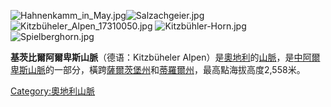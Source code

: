 [[Image:Hahnenkamm_in_May.jpg|right]][[Image:Salzachgeier.jpg|right]]
[[Image:Kitzbüheler_Alpen_17310050.jpg|right]]
[[Image:Kitzbühler-Horn.jpg|right]][[Image:Spielberghorn.jpg|right]]

'''基茨比爾阿爾卑斯山脈'''（德语：Kitzbüheler Alpen）是[[奧地利|奧地利]]的[[山脈|山脈]]，是[[中阿爾卑斯山脈|中阿爾卑斯山脈]]的一部分，橫跨[[薩爾茨堡州|薩爾茨堡州]]和[[蒂羅爾州|蒂羅爾州]]，最高點海拔高度2,558米。

{{Austria-geo-stub}}
[[Category:奧地利山脈|Category:奧地利山脈]]